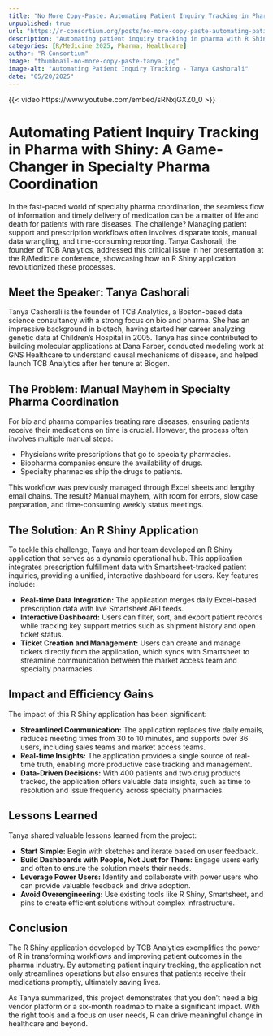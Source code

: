 ```yaml
--- 
title: "No More Copy-Paste: Automating Patient Inquiry Tracking in Pharma with Shiny" 
unpublished: true 
url: "https://r-consortium.org/posts/no-more-copy-paste-automating-patient-inquiry-tracking-in-pharma-with-shiny/"
description: "Automating patient inquiry tracking in pharma with R Shiny: A game-changer in specialty pharma coordination." 
categories: [R/Medicine 2025, Pharma, Healthcare]
author: "R Consortium" 
image: "thumbnail-no-more-copy-paste-tanya.jpg" 
image-alt: "Automating Patient Inquiry Tracking - Tanya Cashorali" 
date: "05/20/2025" 
---
```


{{< video https://www.youtube.com/embed/sRNxjGXZ0_0 >}}

# Automating Patient Inquiry Tracking in Pharma with Shiny: A Game-Changer in Specialty Pharma Coordination

In the fast-paced world of specialty pharma coordination, the seamless flow of information and timely delivery of medication can be a matter of life and death for patients with rare diseases. The challenge? Managing patient support and prescription workflows often involves disparate tools, manual data wrangling, and time-consuming reporting. Tanya Cashorali, the founder of TCB Analytics, addressed this critical issue in her presentation at the R/Medicine conference, showcasing how an R Shiny application revolutionized these processes.

## Meet the Speaker: Tanya Cashorali

Tanya Cashorali is the founder of TCB Analytics, a Boston-based data science consultancy with a strong focus on bio and pharma. She has an impressive background in biotech, having started her career analyzing genetic data at Children's Hospital in 2005. Tanya has since contributed to building molecular applications at Dana Farber, conducted modeling work at GNS Healthcare to understand causal mechanisms of disease, and helped launch TCB Analytics after her tenure at Biogen.

## The Problem: Manual Mayhem in Specialty Pharma Coordination

For bio and pharma companies treating rare diseases, ensuring patients receive their medications on time is crucial. However, the process often involves multiple manual steps:

- Physicians write prescriptions that go to specialty pharmacies.
- Biopharma companies ensure the availability of drugs.
- Specialty pharmacies ship the drugs to patients.

This workflow was previously managed through Excel sheets and lengthy email chains. The result? Manual mayhem, with room for errors, slow case preparation, and time-consuming weekly status meetings.

## The Solution: An R Shiny Application

To tackle this challenge, Tanya and her team developed an R Shiny application that serves as a dynamic operational hub. This application integrates prescription fulfillment data with Smartsheet-tracked patient inquiries, providing a unified, interactive dashboard for users. Key features include:

- **Real-time Data Integration:** The application merges daily Excel-based prescription data with live Smartsheet API feeds.
- **Interactive Dashboard:** Users can filter, sort, and export patient records while tracking key support metrics such as shipment history and open ticket status.
- **Ticket Creation and Management:** Users can create and manage tickets directly from the application, which syncs with Smartsheet to streamline communication between the market access team and specialty pharmacies.

## Impact and Efficiency Gains

The impact of this R Shiny application has been significant:

- **Streamlined Communication:** The application replaces five daily emails, reduces meeting times from 30 to 10 minutes, and supports over 36 users, including sales teams and market access teams.
- **Real-time Insights:** The application provides a single source of real-time truth, enabling more productive case tracking and management.
- **Data-Driven Decisions:** With 400 patients and two drug products tracked, the application offers valuable data insights, such as time to resolution and issue frequency across specialty pharmacies.

## Lessons Learned

Tanya shared valuable lessons learned from the project:

- **Start Simple:** Begin with sketches and iterate based on user feedback.
- **Build Dashboards with People, Not Just for Them:** Engage users early and often to ensure the solution meets their needs.
- **Leverage Power Users:** Identify and collaborate with power users who can provide valuable feedback and drive adoption.
- **Avoid Overengineering:** Use existing tools like R Shiny, Smartsheet, and pins to create efficient solutions without complex infrastructure.

## Conclusion

The R Shiny application developed by TCB Analytics exemplifies the power of R in transforming workflows and improving patient outcomes in the pharma industry. By automating patient inquiry tracking, the application not only streamlines operations but also ensures that patients receive their medications promptly, ultimately saving lives.

As Tanya summarized, this project demonstrates that you don't need a big vendor platform or a six-month roadmap to make a significant impact. With the right tools and a focus on user needs, R can drive meaningful change in healthcare and beyond.